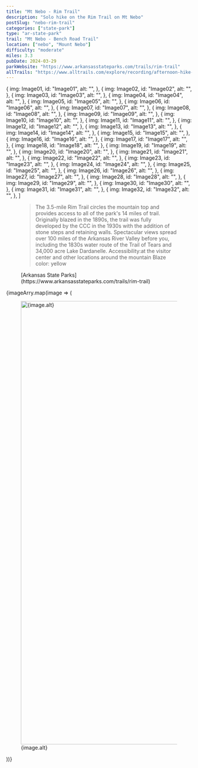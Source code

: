 ```yaml
---
title: "Mt Nebo - Rim Trail"
description: "Solo hike on the Rim Trail on Mt Nebo"
postSlug: "nebo-rim-trail"
categories: ["state-park"]
type: "ar-state-park"
trail: "Mt Nebo - Bench Road Trail"
location: ["nebo", "Mount Nebo"]
difficulty: "moderate"
miles: 3.3
pubDate: 2024-03-29
parkWebsite: "https://www.arkansasstateparks.com/trails/rim-trail"
allTrails: "https://www.alltrails.com/explore/recording/afternoon-hike-at-mount-nebo-rim-trail-d1a6964?u=i&sh=duiwf7"
---
```



  {
    img: Image01,
    id: "Image01",
    alt: "",
  },
  {
    img: Image02,
    id: "Image02",
    alt: "",
  },
  {
    img: Image03,
    id: "Image03",
    alt: "",
  },
  {
    img: Image04,
    id: "Image04",
    alt: "",
  },
  {
    img: Image05,
    id: "Image05",
    alt: "",
  },
  {
    img: Image06,
    id: "Image06",
    alt: "",
  },
  {
    img: Image07,
    id: "Image07",
    alt: "",
  },
  {
    img: Image08,
    id: "Image08",
    alt: "",
  },
  {
    img: Image09,
    id: "Image09",
    alt: "",
  },
  {
    img: Image10,
    id: "Image10",
    alt: "",
  },
  {
    img: Image11,
    id: "Image11",
    alt: "",
  },
  {
    img: Image12,
    id: "Image12",
    alt: "",
  },
  {
    img: Image13,
    id: "Image13",
    alt: "",
  },
  {
    img: Image14,
    id: "Image14",
    alt: "",
  },
  {
    img: Image15,
    id: "Image15",
    alt: "",
  },
  {
    img: Image16,
    id: "Image16",
    alt: "",
  },
  {
    img: Image17,
    id: "Image17",
    alt: "",
  },
  {
    img: Image18,
    id: "Image18",
    alt: "",
  },
  {
    img: Image19,
    id: "Image19",
    alt: "",
  },
  {
    img: Image20,
    id: "Image20",
    alt: "",
  },
  {
    img: Image21,
    id: "Image21",
    alt: "",
  },
  {
    img: Image22,
    id: "Image22",
    alt: "",
  },
  {
    img: Image23,
    id: "Image23",
    alt: "",
  },
  {
    img: Image24,
    id: "Image24",
    alt: "",
  },
  {
    img: Image25,
    id: "Image25",
    alt: "",
  },
  {
    img: Image26,
    id: "Image26",
    alt: "",
  },
  {
    img: Image27,
    id: "Image27",
    alt: "",
  },
  {
    img: Image28,
    id: "Image28",
    alt: "",
  },
  {
    img: Image29,
    id: "Image29",
    alt: "",
  },
  {
    img: Image30,
    id: "Image30",
    alt: "",
  },
  {
    img: Image31,
    id: "Image31",
    alt: "",
  },
  {
    img: Image32,
    id: "Image32",
    alt: "",
  },
]

<figure>
  <blockquote>
    The 3.5-mile Rim Trail circles the mountain top and provides
    access to all of the park's 14 miles of trail. Originally blazed
    in the 1890s, the trail was fully developed by the CCC in the
    1930s with the addition of stone steps and retaining walls.
    Spectacular views spread over 100 miles of the Arkansas River
    Valley before you, including the 1830s water route of the Trail of
    Tears and 34,000 acre Lake Dardanelle. Accessibility:at the
    visitor center and other locations around the mountain Blaze
    color: yellow
  </blockquote>
  <figcaption>
    [Arkansas State
    Parks](https://www.arkansasstateparks.com/trails/rim-trail)
  </figcaption>
</figure>

<SimpleGallery>
  {imageArry.map(image => (
    <figure>
      <a href={image.img.src} target="_blank">
        <Image
          src={image.img}
          alt={image.alt}
          width="1200"
          slot="gallery-full"
        />
      </a>
      <figcaption>{image.alt}</figcaption>
    </figure>
  ))}
</SimpleGallery>
